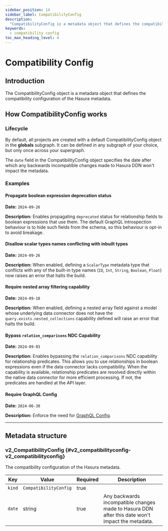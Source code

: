 ```yaml
---
sidebar_position: 14
sidebar_label: CompatibilityConfig
description:
  "CompatibilityConfig is a metadata object that defines the compatibility configuration of the Hasura metadata."
keywords:
  - compatibility config
toc_max_heading_level: 4
---
```


# Compatibility Config

## Introduction

The CompatibilityConfig object is a metadata object that defines the compatibility configuration of the Hasura metadata.

## How CompatibilityConfig works

### Lifecycle

By default, all projects are created with a default CompatibilityConfig object in the **globals** subgraph. It can be
defined in any subgraph of your choice, but only once across your supergraph.

The `date` field in the CompatibilityConfig object specifies the date after which any backwards incompatible changes
made to Hasura DDN won't impact the metadata.

### Examples

#### Propagate boolean expression deprecation status

**Date:** `2024-09-26`

**Description:** Enables propagating `deprecated` status for relationship
fields to boolean expressions that use them. The default GraphQL introspection
behaviour is to hide such fields from the schema, so this behaviour is opt-in
to avoid breakage.

#### Disallow scalar types names conflicting with inbuilt types

**Date:** `2024-09-26`

**Description:** When enabled, defining a `ScalarType` metadata type that
conflicts with any of the built-in type names (`ID`, `Int`, `String`,
`Boolean`, `Float`) now raises an error that halts the build.

#### Require nested array filtering capability

**Date:** `2024-09-18`

**Description:** When enabled, defining a nested array field against a model
whose underlying data connector does not have the
`query.exists.nested_collections` capability defined will raise an error that
halts the build.

#### Bypass `relation_comparisons` NDC Capability

**Date:** `2024-09-03`

**Description:** Enables bypassing the `relation_comparisons` NDC capability for relationship predicates. This allows
you to use relationships in boolean expressions even if the data connector lacks compatibility. When the capability is
available, relationship predicates are resolved directly within the native data connector for more efficient processing.
If not, the predicates are handled at the API layer.

#### Require GraphQL Config

**Date:** `2024-06-30`

**Description:** Enforce the need for [GraphQL Config](supergraph-modeling/graphql-config.mdx).


---

## Metadata structure

### v2_CompatibilityConfig {#v2_compatibilityconfig-v2_compatibilityconfig}

The compatibility configuration of the Hasura metadata.

| Key    | Value                 | Required | Description                                                                                      |
| ------ | --------------------- | -------- | ------------------------------------------------------------------------------------------------ |
| `kind` | `CompatibilityConfig` | true     |                                                                                                  |
| `date` | string                | true     | Any backwards incompatible changes made to Hasura DDN after this date won't impact the metadata. |
